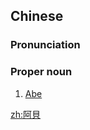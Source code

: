 {{also|阿贝}}
==Chinese==
{{zh-forms|s=阿贝}}

===Pronunciation===
{{zh-pron
|m=Ābèi
|cat=pn
}}

===Proper noun===
{{zh-proper noun}}

# [[Abe]]

[[zh:阿貝]]